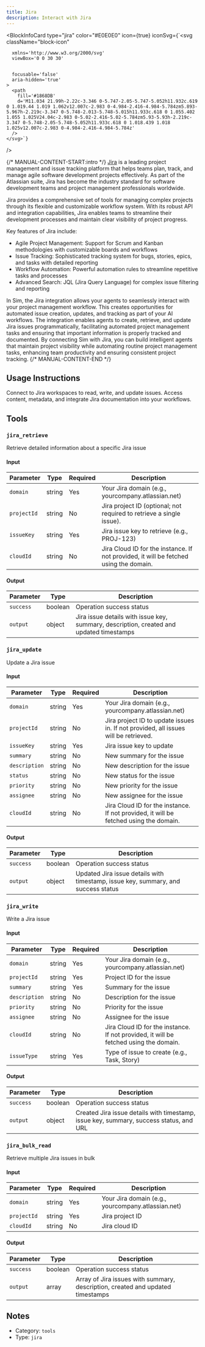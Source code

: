 ```yaml
---
title: Jira
description: Interact with Jira
---
```



<BlockInfoCard 
  type="jira"
  color="#E0E0E0"
  icon={true}
  iconSvg={`<svg className="block-icon"
      
      xmlns='http://www.w3.org/2000/svg'
      viewBox='0 0 30 30'
      
      
      focusable='false'
      aria-hidden='true'
    >
      <path
        fill='#1868DB'
        d='M11.034 21.99h-2.22c-3.346 0-5.747-2.05-5.747-5.052h11.932c.619 0 1.019.44 1.019 1.062v12.007c-2.983 0-4.984-2.416-4.984-5.784zm5.893-5.967h-2.219c-3.347 0-5.748-2.013-5.748-5.015h11.933c.618 0 1.055.402 1.055 1.025V24.04c-2.983 0-5.02-2.416-5.02-5.784zm5.93-5.93h-2.219c-3.347 0-5.748-2.05-5.748-5.052h11.933c.618 0 1.018.439 1.018 1.025v12.007c-2.983 0-4.984-2.416-4.984-5.784z'
      />
    </svg>`}
/>

{/* MANUAL-CONTENT-START:intro */}
[Jira](https://www.atlassian.com/jira) is a leading project management and issue tracking platform that helps teams plan, track, and manage agile software development projects effectively. As part of the Atlassian suite, Jira has become the industry standard for software development teams and project management professionals worldwide.

Jira provides a comprehensive set of tools for managing complex projects through its flexible and customizable workflow system. With its robust API and integration capabilities, Jira enables teams to streamline their development processes and maintain clear visibility of project progress.

Key features of Jira include:

- Agile Project Management: Support for Scrum and Kanban methodologies with customizable boards and workflows
- Issue Tracking: Sophisticated tracking system for bugs, stories, epics, and tasks with detailed reporting
- Workflow Automation: Powerful automation rules to streamline repetitive tasks and processes
- Advanced Search: JQL (Jira Query Language) for complex issue filtering and reporting

In Sim, the Jira integration allows your agents to seamlessly interact with your project management workflow. This creates opportunities for automated issue creation, updates, and tracking as part of your AI workflows. The integration enables agents to create, retrieve, and update Jira issues programmatically, facilitating automated project management tasks and ensuring that important information is properly tracked and documented. By connecting Sim with Jira, you can build intelligent agents that maintain project visibility while automating routine project management tasks, enhancing team productivity and ensuring consistent project tracking.
{/* MANUAL-CONTENT-END */}


## Usage Instructions

Connect to Jira workspaces to read, write, and update issues. Access content, metadata, and integrate Jira documentation into your workflows.



## Tools

### `jira_retrieve`

Retrieve detailed information about a specific Jira issue

#### Input

| Parameter | Type | Required | Description |
| --------- | ---- | -------- | ----------- |
| `domain` | string | Yes | Your Jira domain \(e.g., yourcompany.atlassian.net\) |
| `projectId` | string | No | Jira project ID \(optional; not required to retrieve a single issue\). |
| `issueKey` | string | Yes | Jira issue key to retrieve \(e.g., PROJ-123\) |
| `cloudId` | string | No | Jira Cloud ID for the instance. If not provided, it will be fetched using the domain. |

#### Output

| Parameter | Type | Description |
| --------- | ---- | ----------- |
| `success` | boolean | Operation success status |
| `output` | object | Jira issue details with issue key, summary, description, created and updated timestamps |

### `jira_update`

Update a Jira issue

#### Input

| Parameter | Type | Required | Description |
| --------- | ---- | -------- | ----------- |
| `domain` | string | Yes | Your Jira domain \(e.g., yourcompany.atlassian.net\) |
| `projectId` | string | No | Jira project ID to update issues in. If not provided, all issues will be retrieved. |
| `issueKey` | string | Yes | Jira issue key to update |
| `summary` | string | No | New summary for the issue |
| `description` | string | No | New description for the issue |
| `status` | string | No | New status for the issue |
| `priority` | string | No | New priority for the issue |
| `assignee` | string | No | New assignee for the issue |
| `cloudId` | string | No | Jira Cloud ID for the instance. If not provided, it will be fetched using the domain. |

#### Output

| Parameter | Type | Description |
| --------- | ---- | ----------- |
| `success` | boolean | Operation success status |
| `output` | object | Updated Jira issue details with timestamp, issue key, summary, and success status |

### `jira_write`

Write a Jira issue

#### Input

| Parameter | Type | Required | Description |
| --------- | ---- | -------- | ----------- |
| `domain` | string | Yes | Your Jira domain \(e.g., yourcompany.atlassian.net\) |
| `projectId` | string | Yes | Project ID for the issue |
| `summary` | string | Yes | Summary for the issue |
| `description` | string | No | Description for the issue |
| `priority` | string | No | Priority for the issue |
| `assignee` | string | No | Assignee for the issue |
| `cloudId` | string | No | Jira Cloud ID for the instance. If not provided, it will be fetched using the domain. |
| `issueType` | string | Yes | Type of issue to create \(e.g., Task, Story\) |

#### Output

| Parameter | Type | Description |
| --------- | ---- | ----------- |
| `success` | boolean | Operation success status |
| `output` | object | Created Jira issue details with timestamp, issue key, summary, success status, and URL |

### `jira_bulk_read`

Retrieve multiple Jira issues in bulk

#### Input

| Parameter | Type | Required | Description |
| --------- | ---- | -------- | ----------- |
| `domain` | string | Yes | Your Jira domain \(e.g., yourcompany.atlassian.net\) |
| `projectId` | string | Yes | Jira project ID |
| `cloudId` | string | No | Jira cloud ID |

#### Output

| Parameter | Type | Description |
| --------- | ---- | ----------- |
| `success` | boolean | Operation success status |
| `output` | array | Array of Jira issues with summary, description, created and updated timestamps |



## Notes

- Category: `tools`
- Type: `jira`
